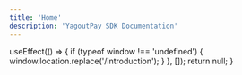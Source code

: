 ```yaml
---
title: 'Home'
description: 'YagoutPay SDK Documentation'
---
```



  useEffect(() => {
    if (typeof window !== 'undefined') {
      window.location.replace('/introduction');
    }
  }, []);
  return null;
}
